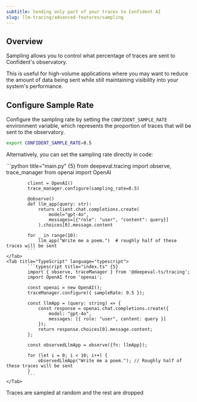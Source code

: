 ```yaml
---
subtitle: Sending only part of your traces to Confident AI
slug: llm-tracing/advanced-features/sampling
---
```


## Overview

Sampling allows you to control what percentage of traces are sent to Confident's observatory.

<Info>
This is useful for high-volume applications where you may want to reduce the amount of data being sent while still maintaining visibility into your system's performance. 
</Info>

## Configure Sample Rate

Configure the sampling rate by setting the `CONFIDENT_SAMPLE_RATE` environment variable, which represents the proportion of traces that will be sent to the observatory.

```bash 
export CONFIDENT_SAMPLE_RATE=0.5 
```

Alternatively, you can set the sampling rate directly in code:

<Tabs>
    <Tab title="Python" language="python">
            ```python title="main.py" {5}
            from deepeval.tracing import observe, trace_manager
            from openai import OpenAI
            
            client = OpenAI()
            trace_manager.configure(sampling_rate=0.5)
            
            @observe()
            def llm_app(query: str):
                return client.chat.completions.create(
                    model="gpt-4o",
                    messages=[{"role": "user", "content": query}]
                ).choices[0].message.content
            
            for _ in range(10):
                llm_app("Write me a poem.")  # roughly half of these traces will be sent
            ```
    </Tab>
    <Tab title="TypeScript" language="typescript">
            ```typescript title="index.ts" {5}
            import { observe, traceManager } from '@deepeval-ts/tracing';
            import OpenAI from 'openai';

            const openai = new OpenAI();
            traceManager.configure({ sampleRate: 0.5 });

            const llmApp = (query: string) => {
                const response = openai.chat.completions.create({
                    model: "gpt-4o",
                    messages: [{ role: "user", content: query }]
                });
                return response.choices[0].message.content;
            };

            const observedLlmApp = observe({fn: llmApp});

            for (let i = 0; i < 10; i++) {
                observedLlmApp("Write me a poem."); // Roughly half of these traces will be sent
            }
            ```
    </Tab>

</Tabs>

<Note>
Traces are sampled at random and the rest are dropped
</Note>

